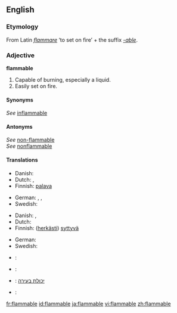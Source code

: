 ==English==

===Etymology===
From Latin ''[[flammare]]'' ‘to set on fire’ + the suffix ''[[-able]]''.

===Adjective===
'''flammable'''

# Capable of burning, especially a liquid.
# Easily set on fire.

====Synonyms====
''See'' [[inflammable]]<br />

====Antonyms====
''See'' [[non-flammable]]<br />
''See'' [[nonflammable]]

====Translations====
{{trans-top|capable of burning}}
* Danish: {{t|da|brændbar}}
* Dutch: {{t|nl|ontvlambaar}}, {{t-|nl|brandbaar}}
* Finnish: [[palava]]
{{trans-mid}}
* German: {{t+|de|brennbar}}, {{t+|de|entzündbar}}, {{t|de|entflammbar}}
* Swedish: {{t|sv|brännbar}}
{{trans-bottom}}

{{trans-top|volatile}}
* Danish: {{t|da|brandfarlig}}, {{t|da|letantændelig}}
* Dutch: {{t|nl|licht ontvlambaar}}
* Finnish: ([[herkkä|herkästi]]) [[syttyvä]]
{{trans-mid}}
* German: {{t+|de|feuergefährlich}}
* Swedish: {{t|sv|lättantändlig}}
{{trans-bottom}}

{{checktrans-top}}
* {{ttbc|Catalan}}: {{t|ca|inflamable}}
* {{ttbc|French}}: {{t+|fr|inflammable}}
{{trans-mid}}
* {{ttbc|Hebrew}}: [[יכולת בעירה]]
* {{ttbc|Spanish}}: {{t|es|inflamable}}
{{trans-bottom}}

[[fr:flammable]]
[[id:flammable]]
[[ja:flammable]]
[[vi:flammable]]
[[zh:flammable]]